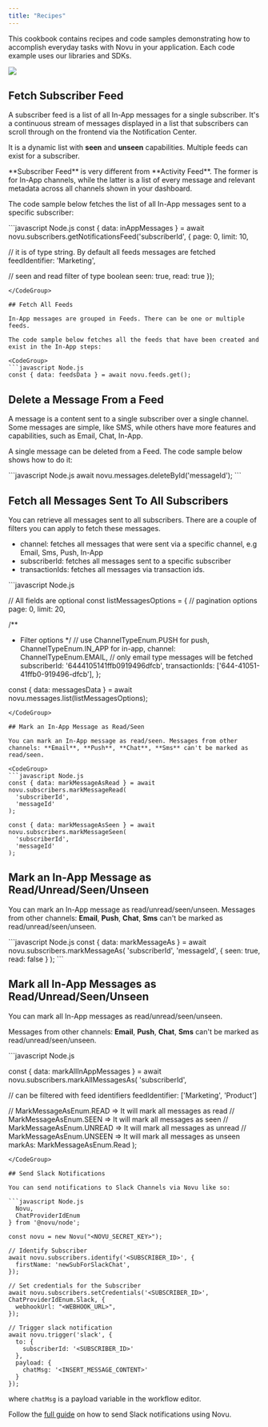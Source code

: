```yaml
---
title: "Recipes"
---
```


This cookbook contains recipes and code samples demonstrating how to accomplish everyday tasks with Novu in your application. Each code example uses our libraries and SDKs.

<Frame caption="Workflow, Feed, Messages & Notifications Flow in Novu">
  <img src="/images/workflow-feed-message.png" />
</Frame>

## Fetch Subscriber Feed

A subscriber feed is a list of all In-App messages for a single subscriber. It's a continuous stream of messages displayed in a list that subscribers can scroll through on the frontend via the Notification Center.

It is a dynamic list with **seen** and **unseen** capabilities. Multiple feeds can exist for a subscriber.

<Warning>
  **Subscriber Feed** is very different from **Activity Feed**. The former is
  for In-App channels, while the latter is a list of every message and relevant
  metadata across all channels shown in your dashboard.
</Warning>

The code sample below fetches the list of all In-App messages sent to a specific subscriber:

<CodeGroup>
```javascript Node.js 
const { data: inAppMessages } = await novu.subscribers.getNotificationsFeed('subscriberId', {
  page: 0,
  limit: 10,

// it is of type string. By default all feeds messages are fetched
feedIdentifier: 'Marketing',

// seen and read filter of type boolean
seen: true,
read: true
});

```
</CodeGroup>

## Fetch All Feeds

In-App messages are grouped in Feeds. There can be one or multiple feeds.

The code sample below fetches all the feeds that have been created and exist in the In-App steps:

<CodeGroup>
```javascript Node.js
const { data: feedsData } = await novu.feeds.get();
```

</CodeGroup>

## Delete a Message From a Feed

A message is a content sent to a single subscriber over a single channel. Some messages are simple, like SMS, while others have more features and capabilities, such as Email, Chat, In-App.

A single message can be deleted from a Feed. The code sample below shows how to do it:

<CodeGroup>
  ```javascript Node.js await novu.messages.deleteById('messageId'); ```
</CodeGroup>

## Fetch all Messages Sent To All Subscribers

You can retrieve all messages sent to all subscribers. There are a couple of filters you can apply to fetch these messages.

- channel: fetches all messages that were sent via a specific channel, e.g Email, Sms, Push, In-App
- subscriberId: fetches all messages sent to a specific subscriber
- transactionIds: fetches all messages via transaction ids.

<CodeGroup>
```javascript Node.js 

// All fields are optional
const listMessagesOptions = {
// pagination options
page: 0,
limit: 20,

/\*\*

- Filter options
  \*/
  // use ChannelTypeEnum.PUSH for push, ChannelTypeEnum.IN_APP for in-app,
  channel: ChannelTypeEnum.EMAIL, // only email type messages will be fetched
  subscriberId: '6444105141ffb0919496dfcb',
  transactionIds: ['644-41051-41ffb0-919496-dfcb'],
  };

const { data: messagesData } = await novu.messages.list(listMessagesOptions);

```
</CodeGroup>

## Mark an In-App Message as Read/Seen

You can mark an In-App message as read/seen. Messages from other channels: **Email**, **Push**, **Chat**, **Sms** can't be marked as read/seen.

<CodeGroup>
```javascript Node.js
const { data: markMessageAsRead } = await novu.subscribers.markMessageRead(
  'subscriberId',
  'messageId'
);

const { data: markMessageAsSeen } = await novu.subscribers.markMessageSeen(
  'subscriberId',
  'messageId'
);
```

</CodeGroup>

## Mark an In-App Message as Read/Unread/Seen/Unseen

You can mark an In-App message as read/unread/seen/unseen. Messages from other channels: **Email**, **Push**, **Chat**, **Sms** can't be marked as read/unread/seen/unseen.

<CodeGroup>
```javascript Node.js 
const { data: markMessageAs } = await novu.subscribers.markMessageAs(
  'subscriberId',
  'messageId',
  { seen: true, read: false }
);
```
</CodeGroup>

## Mark all In-App Messages as Read/Unread/Seen/Unseen

You can mark all In-App messages as read/unread/seen/unseen.

Messages from other channels: **Email**, **Push**, **Chat**, **Sms** can't be marked as read/unread/seen/unseen.

<CodeGroup>
```javascript Node.js 

const { data: markAllInAppMessages } = await novu.subscribers.markAllMessagesAs(
'subscriberId',

// can be filtered with feed identifiers
feedIdentifier: ['Marketing', 'Product']

// MarkMessageAsEnum.READ => It will mark all messages as read
// MarkMessageAsEnum.SEEN => It will mark all messages as seen
// MarkMessageAsEnum.UNREAD => It will mark all messages as unread
// MarkMessageAsEnum.UNSEEN => It will mark all messages as unseen
markAs: MarkMessageAsEnum.Read
);

```
</CodeGroup>

## Send Slack Notifications

You can send notifications to Slack Channels via Novu like so:

```javascript Node.js
  Novu,
  ChatProviderIdEnum
} from '@novu/node';

const novu = new Novu("<NOVU_SECRET_KEY>");

// Identify Subscriber
await novu.subscribers.identify('<SUBSCRIBER_ID>', {
  firstName: 'newSubForSlackChat',
});

// Set credentials for the Subscriber
await novu.subscribers.setCredentials('<SUBSCRIBER_ID>', ChatProviderIdEnum.Slack, {
  webhookUrl: "<WEBHOOK_URL>",
});

// Trigger slack notification
await novu.trigger('slack', {
  to: {
    subscriberId: '<SUBSCRIBER_ID>'
  },
  payload: {
    chatMsg: '<INSERT_MESSAGE_CONTENT>'
  }
});
```

where `chatMsg` is a payload variable in the workflow editor.

Follow the [full guide](/legacy-guides/slack-guide) on how to send Slack notifications using Novu.

